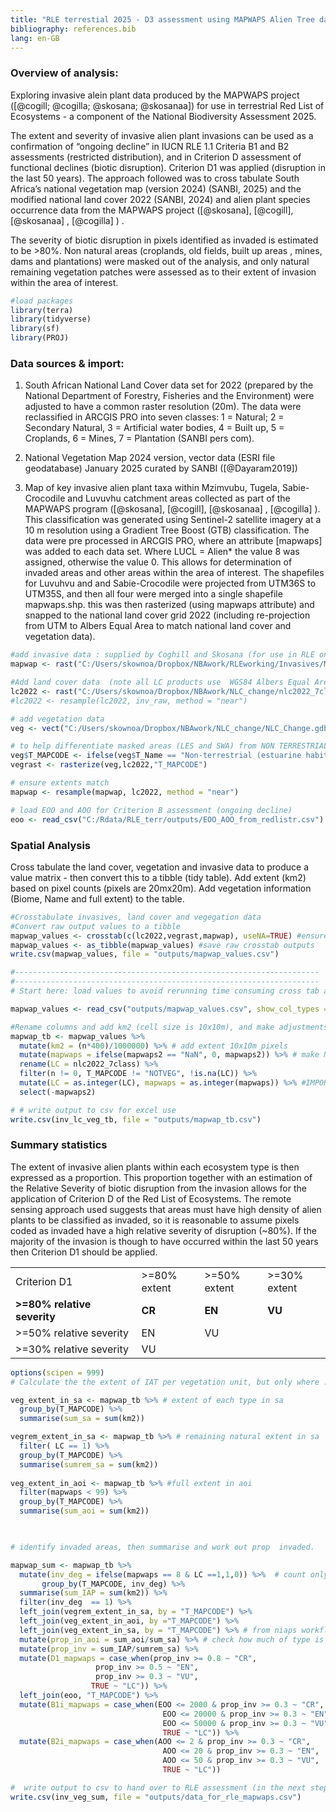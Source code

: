 ```yaml
---
title: "RLE terrestial 2025 - D3 assessment using MAPWAPS Alien Tree data"
bibliography: references.bib
lang: en-GB
---
```


### Overview of analysis:

Exploring invasive alein plant data produced by the MAPWAPS project ([@cogill; @cogilla; @skosana; @skosanaa]) for use in terrestrial Red List of Ecosystems - a component of the National Biodiversity Assessment 2025.

The extent and severity of invasive alien plant invasions can be used as a confirmation of "ongoing decline" in IUCN RLE 1.1 Criteria B1 and B2 assessments (restricted distribution), and in Criterion D assessment of functional declines (biotic disruption). Criterion D1 was applied (disruption in the last 50 years). The approach followed was to cross tabulate South Africa's national vegetation map (version 2024) (SANBI, 2025) and the modified national land cover 2022 (SANBI, 2024) and alien plant species occurrence data from the MAPWAPS project ([@skosana], [@cogill], [@skosanaa] , [@cogilla] ) .

The severity of biotic disruption in pixels identified as invaded is estimated to be \>80%. Non natural areas (croplands, old fields, built up areas , mines, dams and plantations) were masked out of the analysis, and only natural remaining vegetation patches were assessed as to their extent of invasion within the area of interest.

```r
#load packages  
library(terra) 
library(tidyverse)
library(sf)
library(PROJ)
```

### Data sources & import:

1.  South African National Land Cover data set for 2022 (prepared by the National Department of Forestry, Fisheries and the Environment) were adjusted to have a common raster resolution (20m). The data were reclassified in ARCGIS PRO into seven classes: 1 = Natural; 2 = Secondary Natural, 3 = Artificial water bodies, 4 = Built up, 5 = Croplands, 6 = Mines, 7 = Plantation (SANBI pers com).

2.  National Vegetation Map 2024 version, vector data (ESRI file geodatabase) January 2025 curated by SANBI ([@Dayaram2019])

3.  Map of key invasive alien plant taxa within Mzimvubu, Tugela, Sabie-Crocodile and Luvuvhu catchment areas collected as part of the MAPWAPS program ([@skosana], [@cogill], [@skosanaa] , [@cogilla] ). This classification was generated using Sentinel-2 satellite imagery at a 10 m resolution using a Gradient Tree Boost (GTB) classification. The data were pre processed in ARCGIS PRO, where an attribute \[mapwaps\] was added to each data set. Where LUCL = Alien\* the value 8 was assigned, otherwise the value 0. This allows for determination of invaded areas and other areas within the area of interest. The shapefiles for Luvuhvu and and Sabie-Crocodile were projected from UTM36S to UTM35S, and then all four were merged into a single shapefile mapwaps.shp. this was then rasterized (using mapwaps attribute) and snapped to the national land cover grid 2022 (including re-projection from UTM to Albers Equal Area to match national land cover and vegetation data).

```r
#add invasive data : supplied by Coghill and Skosana (for use in RLE only)
mapwap <- rast("C:/Users/skownoa/Dropbox/NBAwork/RLEworking/Invasives/MAPWAPS/mapwaps2.tif")

#Add land cover data  (note all LC products use  WGS84 Albers Equal Area, central meridian = 25; std parallel1 = -24; std parallel2 = -33). Use Tif version as this is processed faster by R terra.
lc2022 <- rast("C:/Users/skownoa/Dropbox/NBAwork/NLC_change/nlc2022_7class.tif")
#lc2022 <- resample(lc2022, inv_raw, method = "near")

# add vegetation data
veg <- vect("C:/Users/skownoa/Dropbox/NBAwork/NLC_change/NLC_Change.gdb", "NVM2024Final_IEM5_12_07012025")  #ensure it uses proj =  wgs84 aea cm 25 -24 -33

# to help differentiate masked areas (LES and SWA) from NON TERRESTRIAL areas add "NOTVEG" to T_MAPCODE where T_NAME = "Non-Terrestrial*"
veg$T_MAPCODE <- ifelse(veg$T_Name == "Non-terrestrial (estuarine habitat)" | veg$T_Name == "Non-terrestrial (Aquatic)", "NOTVEG", veg$T_MAPCODE) 
vegrast <- rasterize(veg,lc2022,"T_MAPCODE")

# ensure extents match 
mapwap <- resample(mapwap, lc2022, method = "near")

# load EOO and AOO for Criterion B assessment (ongoing decline)
eoo <- read_csv("C:/Rdata/RLE_terr/outputs/EOO_AOO_from_redlistr.csv")
```

### Spatial Analysis

Cross tabulate the land cover, vegetation and invasive data to produce a value matrix - then convert this to a tibble (tidy table). Add extent (km2) based on pixel counts (pixels are 20mx20m). Add vegetation information (Biome, Name and full extent) to the table.

```r
#Crosstabulate invasives, land cover and vegegation data 
#Convert raw output values to a tibble
mapwap_values <- crosstab(c(lc2022,vegrast,mapwap), useNA=TRUE) #ensure NA areas included
mapwap_values <- as_tibble(mapwap_values) #save raw crosstab outputs
write.csv(mapwap_values, file = "outputs/mapwap_values.csv") 

#--------------------------------------------------------------------
#--------------------------------------------------------------------
# Start here: load values to avoid rerunning time consuming cross tab above

mapwap_values <- read_csv("outputs/mapwap_values.csv", show_col_types = FALSE)

#Rename columns and add km2 (cell size is 10x10m), and make adjustments to values as required
mapwap_tb <- mapwap_values %>%
  mutate(km2 = (n*400)/1000000) %>% # add extent 10x10m pixels
  mutate(mapwaps = ifelse(mapwaps2 == "NaN", 0, mapwaps2)) %>% # make NaN = 0 (allows as.integer later)
  rename(LC = nlc2022_7class) %>%
  filter(n != 0, T_MAPCODE != "NOTVEG", !is.na(LC)) %>%
  mutate(LC = as.integer(LC), mapwaps = as.integer(mapwaps)) %>% #IMPORTANT to make integers othewise ifelse does not work correctly below!
  select(-mapwaps2)

# # write output to csv for excel use
write.csv(inv_lc_veg_tb, file = "outputs/mapwap_tb.csv") 

```

### Summary statistics

The extent of invasive alien plants within each ecosystem type is then expressed as a proportion. This proportion together with an estimation of the Relative Severity of biotic disruption from the invasion allows for the application of Criterion D of the Red List of Ecosystems. The remote sensing approach used suggests that areas must have high density of alien plants to be classified as invaded, so it is reasonable to assume pixels coded as invaded have a high relative severity of disruption (\~80%). If the majority of the invasion is though to have occurred within the last 50 years then Criterion D1 should be applied.

|                              |               |               |               |
|------------------------------|---------------|---------------|---------------|
| Criterion D1                 | \>=80% extent | \>=50% extent | \>=30% extent |
| **\>=80% relative severity** | **CR**        | **EN**        | **VU**        |
| \>=50% relative severity     | EN            | VU            |               |
| \>=30% relative severity     | VU            |               |               |

```r
options(scipen = 999)
# Calculate the the extent of IAT per vegetation unit, but only where : landcover is natural (LC = 1) and invasives have been recorded (IAT =1).

veg_extent_in_sa <- mapwap_tb %>% # extent of each type in sa
  group_by(T_MAPCODE) %>%
  summarise(sum_sa = sum(km2))

vegrem_extent_in_sa <- mapwap_tb %>% # remaining natural extent in sa
  filter( LC == 1) %>% 
  group_by(T_MAPCODE) %>%
  summarise(sumrem_sa = sum(km2))
  
veg_extent_in_aoi <- mapwap_tb %>% #full extent in aoi
  filter(mapwaps < 99) %>%  
  group_by(T_MAPCODE) %>%
  summarise(sum_aoi = sum(km2))


 
# identify invaded areas, then summarise and work out prop  invaded. 

mapwap_sum <- mapwap_tb %>%
  mutate(inv_deg = ifelse(mapwaps == 8 & LC ==1,1,0)) %>%  # count only invasion in natural veg
       group_by(T_MAPCODE, inv_deg) %>%
  summarise(sum_IAP = sum(km2)) %>%
  filter(inv_deg  == 1) %>%
  left_join(vegrem_extent_in_sa, by = "T_MAPCODE") %>%
  left_join(veg_extent_in_aoi, by ="T_MAPCODE") %>%
  left_join(veg_extent_in_sa, by = "T_MAPCODE") %>% # from niaps workflow
  mutate(prop_in_aoi = sum_aoi/sum_sa) %>% # check how much of type is in AOI
  mutate(prop_inv = sum_IAP/sumrem_sa) %>%
  mutate(D1_mapwaps = case_when(prop_inv >= 0.8 ~ "CR",
                   prop_inv >= 0.5 ~ "EN",
                   prop_inv >= 0.3 ~ "VU",
                  TRUE ~ "LC")) %>%
  left_join(eoo, "T_MAPCODE") %>%
  mutate(B1i_mapwaps = case_when(EOO <= 2000 & prop_inv >= 0.3 ~ "CR", 
                                  EOO <= 20000 & prop_inv >= 0.3 ~ "EN", 
                                  EOO <= 50000 & prop_inv >= 0.3 ~ "VU", 
                                  TRUE ~ "LC")) %>%
  mutate(B2i_mapwaps = case_when(AOO <= 2 & prop_inv >= 0.3 ~ "CR", 
                                  AOO <= 20 & prop_inv >= 0.3 ~ "EN", 
                                  AOO <= 50 & prop_inv >= 0.3 ~ "VU", 
                                  TRUE ~ "LC"))

#  write output to csv to hand over to RLE assessment (in the next step the proportion of each ecosystem )
write.csv(inv_veg_sum, file = "outputs/data_for_rle_mapwaps.csv") 

```

